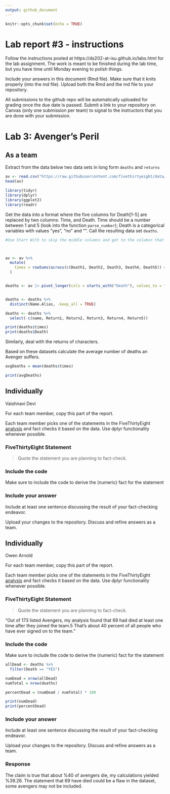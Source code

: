 ```yaml
---
output: github_document
---
```


<!-- README.md is generated from README.Rmd. Please edit the README.Rmd file -->


```r
knitr::opts_chunk$set(echo = TRUE)
```

# Lab report #3 - instructions

Follow the instructions posted at https://ds202-at-isu.github.io/labs.html for the lab assignment. The work is meant to be finished during the lab time, but you have time until Monday evening to polish things.

Include your answers in this document (Rmd file). Make sure that it knits properly (into the md file). Upload both the Rmd and the md file to your repository.  

All submissions to the github repo will be automatically uploaded for grading once the due date is passed.
Submit a link to your repository on Canvas (only one submission per team) to signal to the instructors that you are done with your submission.

# Lab 3: Avenger's Peril

## As a team

Extract from the data below two data sets in long form `deaths` and `returns`

```r
av <- read.csv("https://raw.githubusercontent.com/fivethirtyeight/data/master/avengers/avengers.csv", stringsAsFactors = FALSE)
head(av)
```

```r
library(tidyr)
library(dplyr)
library(ggplot2)
library(readr)
```

Get the data into a format where the five columns for Death[1-5] are replaced by two columns: Time, and Death. Time should be a number between 1 and 5 (look into the function `parse_number`); Death is a categorical variables with values "yes", "no" and "". Call the resulting data set `deaths`. 

```r
#Use Start With to skip the middle columns and get to the columsn that start with Death



av <- av %>%
  mutate(
    times = rowSums(across(c(Death1, Death2, Death3, Death4, Death5)) == "YES")
  )


deaths <- av |> pivot_longer(cols = starts_with("Death"), values_to = "Death")


deaths <- deaths %>% 
  distinct(Name.Alias, .keep_all = TRUE)

deaths <- deaths %>%
  select(-c(name, Return1, Return2, Return3, Return4, Return5))

print(deaths$times)
print(deaths$Death)

```

Similarly, deal with the returns of characters.

Based on these datasets calculate the average number of deaths an Avenger suffers. 

```r
avgDeaths = mean(deaths$times)

print(avgDeaths)

```


## Individually

Vaishnavi Devi

For each team member, copy this part of the report. 

Each team member picks one of the statements in the FiveThirtyEight [analysis](https://fivethirtyeight.com/features/avengers-death-comics-age-of-ultron/) and fact checks it based on the data. Use dplyr functionality whenever possible.

### FiveThirtyEight Statement

> Quote the statement you are planning to fact-check.

### Include the code

Make sure to include the code to derive the (numeric) fact for the statement

### Include your answer

Include at least one sentence discussing the result of your fact-checking endeavor.

Upload your changes to the repository. Discuss and refine answers as a team.


## Individually

Owen Arnold

For each team member, copy this part of the report. 

Each team member picks one of the statements in the FiveThirtyEight [analysis](https://fivethirtyeight.com/features/avengers-death-comics-age-of-ultron/) and fact checks it based on the data. Use dplyr functionality whenever possible.

### FiveThirtyEight Statement

> Quote the statement you are planning to fact-check.

"Out of 173 listed Avengers, my analysis found that 69 had died at least one time after they joined the team.5 That’s about 40 percent of all people who have ever signed on to the team."

### Include the code

Make sure to include the code to derive the (numeric) fact for the statement

```R
allDead <- deaths %>%
  filter(Death == "YES")

numDead = nrow(allDead)
numTotal = nrow(deaths)

percentDead = (numDead / numTotal) * 100

print(numDead)
print(percentDead)

```

### Include your answer

Include at least one sentence discussing the result of your fact-checking endeavor.

Upload your changes to the repository. Discuss and refine answers as a team.

### Response
The claim is true that about %40 of avengers die, my calculations yielded %39.26. The statement that 69 have died could be a flaw in the dataset, some avengers may not be included.
